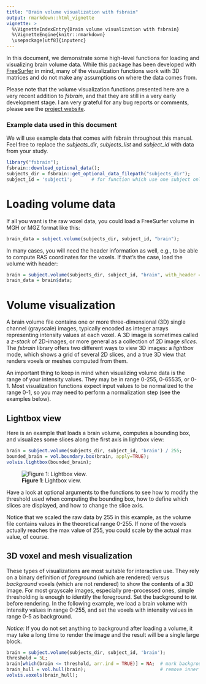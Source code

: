 ```yaml
---
title: "Brain volume visualization with fsbrain"
output: rmarkdown::html_vignette
vignette: >
  %\VignetteIndexEntry{Brain volume visualization with fsbrain}
  %\VignetteEngine{knitr::rmarkdown}
  \usepackage[utf8]{inputenc}
---
```


In this document, we demonstrate some high-level functions for loading and visualizing brain volume data. While this package has been developed with  [FreeSurfer](https://surfer.nmr.mgh.harvard.edu) in mind, many of the visualization functions work with 3D matrices and do not make any assumptions on where the data comes from.

Please note that the volume visualization functions presented here are a very recent addition to *fsbrain*, and that they are still in a very early development stage. I am very grateful for any bug reports or comments, please see the [project website](https://github.com/dfsp-spirit/fsbrain).


### Example data used in this document

We will use example data that comes with fsbrain throughout this manual. Feel free to replace the *subjects_dir*, *subjects_list* and *subject_id* with data from your study. 

```r
library("fsbrain");
fsbrain::download_optional_data();
subjects_dir = fsbrain::get_optional_data_filepath("subjects_dir");
subject_id = 'subject1';       # for function which use one subject only
```

# Loading volume data

If all you want is the raw voxel data, you could load a FreeSurfer volume in MGH or MGZ format like this:


```r
brain_data = subject.volume(subjects_dir, subject_id, "brain");
```


In many cases, you will need the header information as well, e.g., to be able to compute RAS coordinates for the voxels. If that's the case, load the volume with header:

```r
brain = subject.volume(subjects_dir, subject_id, "brain", with_header = TRUE);
brain_data = brain$data;
```



# Volume visualization


A brain volume file contains one or more three-dimensional (3D) single channel (grayscale) images, typically encoded as integer arrays representing intensity values at each voxel. A 3D image is sometimes called a *z-stack* of 2D-images, or more general as a collection of 2D image *slices*. The *fsbrain* library offers two different ways to view 3D images: a *lightbox* mode, which shows a grid of several 2D slices, and a true 3D view that renders voxels or meshes computed from them.


An important thing to keep in mind when visualizing volume data is the range of your intensity values. They may be in range 0-255, 0-65535, or 0-1. Most visualization functions expect input values to be normalized to the range 0-1, so you may need to perform a normalization step (see the examples below).


## Lightbox view


Here is an example that loads a brain volume, computes a bounding box, and visualizes some slices along the first axis in lightbox view:

```r
brain = subject.volume(subjects_dir, subject_id, 'brain') / 255;
bounded_brain = vol.boundary.box(brain, apply=TRUE);
volvis.lightbox(bounded_brain);
```

![**Figure 1**: Lightbox view.](fsbrain_lightbox.jpg)

Have a look at optional arguments to the functions to see how to modify the threshold used when computing the bounding box, how to define which slices are displayed, and how to change the slice axis.

Notice that we scaled the raw data by 255 in this example, as the volume file contains values in the theoretical range 0-255. If none of the voxels actually reaches the max value of 255, you could scale by the actual max value, of course.


## 3D voxel and mesh visualization

These types of visualizations are most suitable for interactive use. They rely on a binary definition of *foreground* (which are rendered) versus *background* voxels (which are not rendered) to show the contents of a 3D image. For most grayscale images, especially pre-processed ones, simple thresholding is enough to identify the foreground. Set the background to `NA` before rendering. In the following example, we load a brain volume with intensity values in range 0-255, and set the voxels with intensity values in range 0-5 as background.

*Notice:* If you do not set anything to background after loading a volume, it may take a long time to render the image and the result will be a single large block.


```r
brain = subject.volume(subjects_dir, subject_id, 'brain');
threshold = 5L;
brain[which(brain <= threshold, arr.ind = TRUE)] = NA;  # mark background
brain_hull = vol.hull(brain);                           # remove inner triangles, optional but recommended
volvis.voxels(brain_hull);
```




